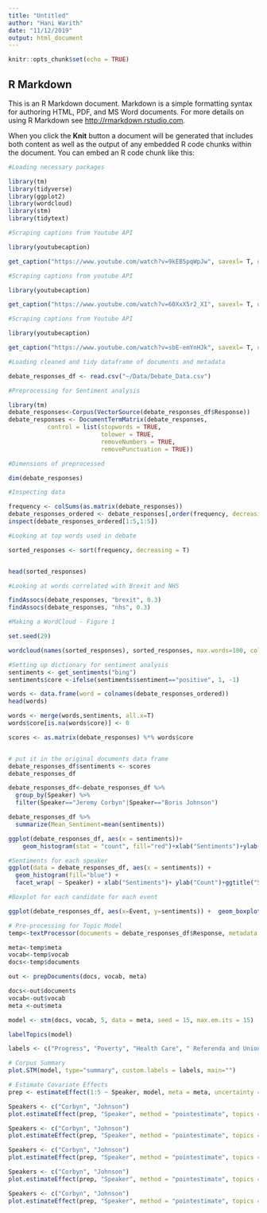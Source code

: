 ---
title: "Untitled"
author: "Hani Warith"
date: "11/12/2019"
output: html_document
---

```{r setup, include=FALSE}
knitr::opts_chunk$set(echo = TRUE)
```

## R Markdown

This is an R Markdown document. Markdown is a simple formatting syntax for authoring HTML, PDF, and MS Word documents. For more details on using R Markdown see <http://rmarkdown.rstudio.com>.

When you click the **Knit** button a document will be generated that includes both content as well as the output of any embedded R code chunks within the document. You can embed an R code chunk like this:

```{r Packages}
#Loading necessary packages

library(tm) 
library(tidyverse)
library(ggplot2) 
library(wordcloud) 
library(stm)
library(tidytext)
```


```{r}
#Scraping captions from Youtube API

library(youtubecaption)

get_caption("https://www.youtube.com/watch?v=9kEB5pqWpJw", savexl= T, openxl= T)
```

```{r}
#Scraping captions from youtube API

library(youtubecaption)

get_caption("https://www.youtube.com/watch?v=60XxX5r2_XI", savexl= T, openxl= T)

```


```{r}
#Scraping captions from Youtube API

library(youtubecaption)

get_caption("https://www.youtube.com/watch?v=sbE-emYnHJk", savexl= T, openxl= T)

```

```{r}
#Loading cleaned and tidy dataframe of documents and metadata 

debate_responses_df <- read.csv("~/Data/Debate_Data.csv")

```

```{r}
#Preprocessing for Sentiment analysis 

library(tm)
debate_responses<-Corpus(VectorSource(debate_responses_df$Response))
debate_responses <- DocumentTermMatrix(debate_responses,
           control = list(stopwords = TRUE,
                          tolower = TRUE,
                          removeNumbers = TRUE,
                          removePunctuation = TRUE))
```

```{r}
#Dimensions of preprocessed 

dim(debate_responses)
```

```{r}
#Inspecting data

frequency <- colSums(as.matrix(debate_responses))
debate_responses_ordered <- debate_responses[,order(frequency, decreasing = T)]
inspect(debate_responses_ordered[1:5,1:5])
```

```{r}
#Looking at top words used in debate

sorted_responses <- sort(frequency, decreasing = T)


head(sorted_responses)
```

```{r}
#Looking at words correlated with Brexit and NHS

findAssocs(debate_responses, "brexit", 0.3)
findAssocs(debate_responses, "nhs", 0.3)
```

```{r}
#Making a WordCloud - Figure 1

set.seed(29)

wordcloud(names(sorted_responses), sorted_responses, max.words=100, colors=brewer.pal(6,"Dark2"))

```

```{r}
#Setting up dictionary for sentiment analysis
sentiments <- get_sentiments("bing")
sentiments$core <-ifelse(sentiments$sentiment=="positive", 1, -1)
```

```{r}
words <- data.frame(word = colnames(debate_responses_ordered))
head(words)

words <- merge(words,sentiments, all.x=T)
words$core[is.na(words$core)] <- 0
```

```{r}
scores <- as.matrix(debate_responses) %*% words$core


# put it in the original documents data frame
debate_responses_df$sentiments <- scores
debate_responses_df
```

```{r}

debate_responses_df<-debate_responses_df %>% 
  group_by(Speaker) %>% 
  filter(Speaker=="Jeremy Corbyn"|Speaker=="Boris Johnson") 

debate_responses_df %>%
  summarize(Mean_Sentiment=mean(sentiments))
```

```{r}
ggplot(debate_responses_df, aes(x = sentiments))+
    geom_histogram(stat = "count", fill="red")+xlab("Sentiments")+ylab("Count")+ggtitle("Sentiments of Candidate's Responses")
```

```{r}
#Sentiments for each speaker
ggplot(data = debate_responses_df, aes(x = sentiments)) +
  geom_histogram(fill="blue") + 
  facet_wrap( ~ Speaker) + xlab("Sentiments")+ ylab("Count")+ggtitle("Sentiments by Candidate")
```

```{r}
#Boxplot for each candidate for each event

ggplot(debate_responses_df, aes(x=Event, y=sentiments)) +  geom_boxplot() + facet_wrap( ~ Speaker) + theme(axis.text.x = element_text(size = 8, angle = 45, hjust = 1))+ylab("Sentiments")+ggtitle("Sentiments by Candidate in Each Debate")
```




```{r}
# Pre-processing for Topic Model
temp<-textProcessor(documents = debate_responses_df$Response, metadata = debate_responses_df)

meta<-temp$meta
vocab<-temp$vocab
docs<-temp$documents

out <- prepDocuments(docs, vocab, meta)

docs<-out$documents
vocab<-out$vocab
meta <-out$meta
```

```{r}
model <- stm(docs, vocab, 5, data = meta, seed = 15, max.em.its = 15)

labelTopics(model)

labels <- c("Progress", "Poverty", "Health Care", " Referenda and Union", "Economy")
```

```{r}
# Corpus Summary
plot.STM(model, type="summary", custom.labels = labels, main="")
```

```{r}
# Estimate Covariate Effects
prep <- estimateEffect(1:5 ~ Speaker, model, meta = meta, uncertainty = "Global", documents=docs)
```


```{r}
Speakers <- c("Corbyn", "Johnson")
plot.estimateEffect(prep, "Speaker", method = "pointestimate", topics = 1, printlegend = TRUE, labeltype = "custom", custom.labels = Speakers, main = "Progress", ci.level = .95, nsims=100)
```

```{r}
Speakers <- c("Corbyn", "Johnson")
plot.estimateEffect(prep, "Speaker", method = "pointestimate", topics = 2, printlegend = TRUE, labeltype = "custom", custom.labels = Speakers, main = "Poverty", ci.level = .95, nsims=100)
```

```{r}
Speakers <- c("Corbyn", "Johnson")
plot.estimateEffect(prep, "Speaker", method = "pointestimate", topics = 3, printlegend = TRUE, labeltype = "custom", custom.labels = Speakers, main = "Health Care", ci.level = .95, nsims=100)
```

```{r}
Speakers <- c("Corbyn", "Johnson")
plot.estimateEffect(prep, "Speaker", method = "pointestimate", topics = 4, printlegend = TRUE, labeltype = "custom", custom.labels = Speakers, main = "Referenda and Union", ci.level = .95, nsims=100)
```

```{r}
Speakers <- c("Corbyn", "Johnson")
plot.estimateEffect(prep, "Speaker", method = "pointestimate", topics = 5, printlegend = TRUE, labeltype = "custom", custom.labels = Speakers, main = "The Economy", ci.level = .95, nsims=100)
```


